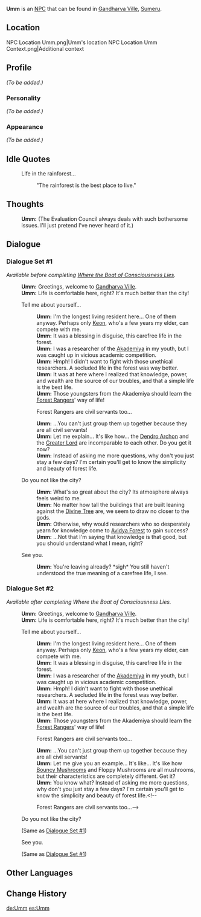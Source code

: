 {{Meta
<!-- Remove this template after adding the missing info -->
|missing_NPC_profile  = yes
}}
{{Character Infobox
|type = NPC
|image = NPC Umm.png
|region = Sumeru
|title = Vanara
}}
'''Umm''' is an [[NPC]] that can be found in [[Gandharva Ville]], [[Sumeru]].

==Location==
<gallery>
NPC Location Umm.png|Umm's location
NPC Location Umm Context.png|Additional context
</gallery>

==Profile==
''(To be added.)''

===Personality===
''(To be added.)''

===Appearance===
''(To be added.)''
<!--
==Quests and Events==
{{Quests and Events}}
-->
==Idle Quotes==
{{Dialogue start}}
: {{DIcon|Idle}} Life in the rainforest...
:: {{A|VO Umm 01.ogg}} "The rainforest is the best place to live."
{{Dialogue end}}

==Thoughts==
{{All Schemes to Know Explanation|name=Umm}}
:{{A|VO Umm All Schemes to Know 01.ogg}} '''Umm:''' (The Evaluation Council always deals with such bothersome issues. I'll just pretend I've never heard of it.)

==Dialogue==
===Dialogue Set #1===
''Available before completing [[Where the Boat of Consciousness Lies]].''
{{Dialogue start}}
:'''Umm:''' Greetings, welcome to [[Gandharva Ville]].
:'''Umm:''' Life is comfortable here, right? It's much better than the city!
:{{DIcon}} Tell me about yourself...
::'''Umm:''' I'm the longest living resident here... One of them anyway. Perhaps only [[Keon]], who's a few years my elder, can compete with me.
::'''Umm:''' It was a blessing in disguise, this carefree life in the forest.
::'''Umm:''' I was a researcher of the [[Akademiya]] in my youth, but I was caught up in vicious academic competition.
::'''Umm:''' Hmph! I didn't want to fight with those unethical researchers. A secluded life in the forest was way better.
::'''Umm:''' It was at here where I realized that knowledge, power, and wealth are the source of our troubles, and that a simple life is the best life.
::'''Umm:''' Those youngsters from the Akademiya should learn the [[Forest Rangers]]' way of life!
::{{DIcon}} Forest Rangers are civil servants too...
::'''Umm:''' ...You can't just group them up together because they are all civil servants!
::'''Umm:''' Let me explain... It's like how... the [[Lesser Lord Kusanali|Dendro Archon]] and the [[Greater Lord Rukkhadevata|Greater Lord]] are incomparable to each other. Do you get it now?
::'''Umm:''' Instead of asking me more questions, why don't you just stay a few days? I'm certain you'll get to know the simplicity and beauty of forest life.
:{{DIcon}} Do you not like the city?
::'''Umm:''' What's so great about the city? Its atmosphere always feels weird to me.
::'''Umm:''' No matter how tall the buildings that are built leaning against the [[Divine Tree]] are, we seem to draw no closer to the gods.
::'''Umm:''' Otherwise, why would researchers who so desperately yearn for knowledge come to [[Avidya Forest]] to gain success?
::'''Umm:''' ...Not that I'm saying that knowledge is that good, but you should understand what I mean, right?
:{{DIcon}} See you.
::'''Umm:''' You're leaving already? *sigh* You still haven't understood the true meaning of a carefree life, I see.
{{Dialogue end}}

===Dialogue Set #2===
''Available after completing Where the Boat of Consciousness Lies.''
{{Dialogue start}}
:'''Umm:''' Greetings, welcome to [[Gandharva Ville]].
:'''Umm:''' Life is comfortable here, right? It's much better than the city!
:{{DIcon}} Tell me about yourself...
::'''Umm:''' I'm the longest living resident here... One of them anyway. Perhaps only [[Keon]], who's a few years my elder, can compete with me.
::'''Umm:''' It was a blessing in disguise, this carefree life in the forest.
::'''Umm:''' I was a researcher of the [[Akademiya]] in my youth, but I was caught up in vicious academic competition.
::'''Umm:''' Hmph! I didn't want to fight with those unethical researchers. A secluded life in the forest was way better.
::'''Umm:''' It was at here where I realized that knowledge, power, and wealth are the source of our troubles, and that a simple life is the best life.
::'''Umm:''' Those youngsters from the Akademiya should learn the [[Forest Rangers]]' way of life!
::{{DIcon}} Forest Rangers are civil servants too...<!--https://genshin.kwwxis.com/branch-dialogue?q=6430505-->
::'''Umm:''' ...You can't just group them up together because they are all civil servants!
::'''Umm:''' Let me give you an example... It's like... It's like how [[Bouncy Mushroom]]s and Floppy Mushrooms are all mushrooms, but their characteristics are completely different. Get it?
::'''Umm:''' You know what? Instead of asking me more questions, why don't you just stay a few days? I'm certain you'll get to know the simplicity and beauty of forest life.<!--
::{{DIcon}} Forest Rangers are civil servants too...--><!--https://genshin.kwwxis.com/branch-dialogue?q=6430506--><!--
:::'''Umm:''' ...You can't just lump them all together because they are all civil servants!
:::'''Umm:''' Let me give you an example... It's like... It's like how Bouncy Mushrooms and Floppy Mushrooms are all mushrooms, but their characteristics are completely different. Get it?
:::'''Umm:''' You know what? Instead of asking me more questions, why don't you just stay a few days? I'm certain you'll understand the simplicity and beauty of forest life then.-->
:{{DIcon}} Do you not like the city?
:;(Same as [[#Dialogue Set #1|Dialogue Set #1]])
:{{DIcon}} See you.
:;(Same as [[#Dialogue Set #1|Dialogue Set #1]])
{{Dialogue end}}

==Other Languages==
{{Other Languages
|default_hidden = 1
|en      = Umm
|zhs     = 乌姆
|zhs_rm  = Wūmǔ
|zht     = 烏姆
|zht_rm  = Wūmǔ
|ja      = ウム
|ja_rm   = Umu
|ko      = 움
|ko_rm   = Um
|es      = Umm
|fr      = Umm
|ru      = Умм
|th      = Umm
|vi      = Umm
|de      = Umm
|id      = Umm
|pt      = Umm
|tr      = Umm
|it      = Umm
}}

==Change History==
{{Change History|3.0}}

[[de:Umm]]
[[es:Umm]]